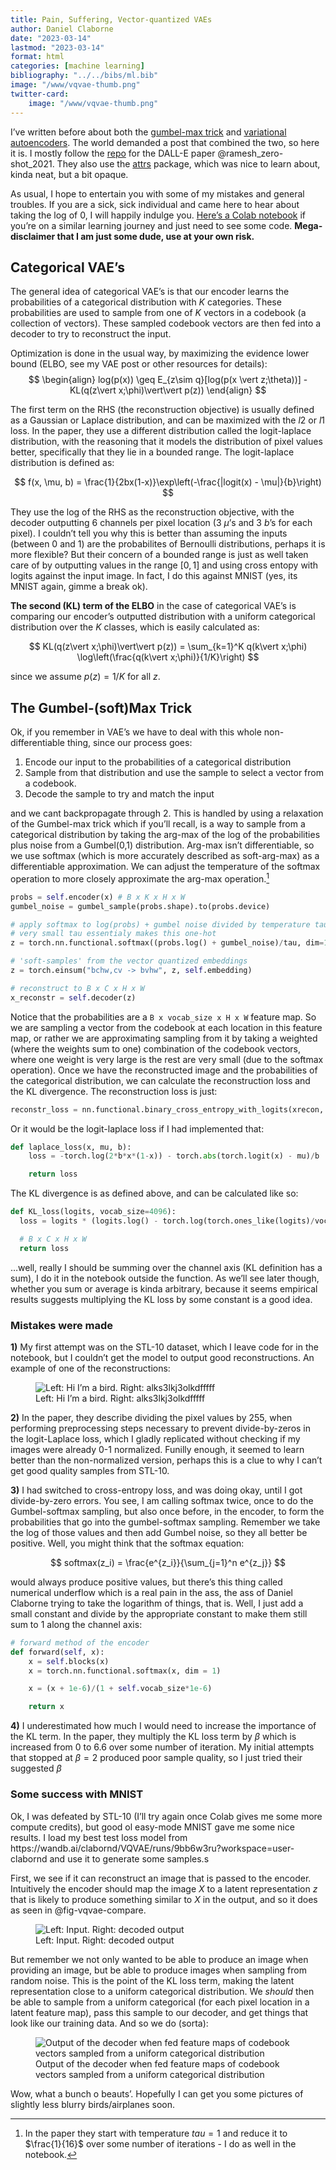 ```yaml
---
title: Pain, Suffering, Vector-quantized VAEs
author: Daniel Claborne
date: "2023-03-14"
lastmod: "2023-03-14"
format: html
categories: [machine learning]
bibliography: "../../bibs/ml.bib"
image: "/www/vqvae-thumb.png"
twitter-card:
    image: "/www/vqvae-thumb.png"
---
```


I've written before about both the [gumbel-max trick](../use-shift/index.qmd#vectorized-sampling-from-a-categorical-distribution) and [variational autoencoders](../variational-autoencoder/index.qmd).  The world demanded a post that combined the two, so here it is.  I mostly follow the [repo](https://github.com/openai/DALL-E) for the DALL-E paper @ramesh_zero-shot_2021.  They also use the [attrs](https://www.attrs.org/en/stable/) package, which was nice to learn about, kinda neat, but a bit opaque.

As usual, I hope to entertain you with some of my mistakes and general troubles.  If you are a sick, sick individual and came here to hear about taking the log of 0, I will happily indulge you.  [Here's a Colab notebook](https://colab.research.google.com/drive/1JxmB20W6nUi91P1ZcGC8IFoF01_VbuCi?usp=sharing) if you're on a similar learning journey and just need to see some code.  **Mega-disclaimer that I am just some dude, use at your own risk.**

## Categorical VAE's

The general idea of categorical VAE's is that our encoder learns the probabilities of a categorical distribution with $K$ categories.  These probabilities are used to sample from one of $K$ vectors in a codebook (a collection of vectors).  These sampled codebook vectors are then fed into a decoder to try to reconstruct the input.

Optimization is done in the usual way, by maximizing the evidence lower bound (ELBO, see my VAE post or other resources for details):
$$
\begin{align}
log(p(x)) \geq E_{z\sim q}[log(p(x \vert z;\theta))] - KL(q(z\vert x;\phi)\vert\vert p(z))
\end{align}
$$

The first term on the RHS (the reconstruction objective) is usually defined as a Gaussian or Laplace distribution, and can be maximized with the $l2$ or $l1$ loss.  In the paper, they use a different distribution called the logit-laplace distribution, with the reasoning that it models the distribution of pixel values better, specifically that they lie in a bounded range.  The logit-laplace distribution is defined as:

$$
f(x, \mu, b) = \frac{1}{2bx(1-x)}\exp\left(-\frac{|logit(x) - \mu|}{b}\right)
$$

They use the log of the RHS as the reconstruction objective, with the decoder outputting 6 channels per pixel location (3 $\mu$'s and 3 $b$'s for each pixel).  I couldn't tell you why this is better than assuming the inputs (between 0 and 1) are the probabilites of Bernoulli distributions, perhaps it is more flexible?  But their concern of a bounded range is just as well taken care of by outputting values in the range $[0, 1]$ and using cross entopy with logits against the input image.  In fact, I do this against MNIST (yes, its MNIST again, gimme a break ok).

**The second (KL) term of the ELBO** in the case of categorical VAE's is comparing our encoder's outputted distribution with a uniform categorical distribution over the $K$ classes, which is easily calculated as:

$$
KL(q(z\vert x;\phi)\vert\vert p(z)) = \sum_{k=1}^K q(k\vert x;\phi) \log\left(\frac{q(k\vert x;\phi)}{1/K}\right)
$$

since we assume $p(z) = 1/K$ for all $z$.

## The Gumbel-(soft)Max Trick

Ok, if you remember in VAE's we have to deal with this whole non-differentiable thing, since our process goes:

1. Encode our input to the probabilities of a categorical distribution
2. Sample from that distribution and use the sample to select a vector from a codebook.
3. Decode the sample to try and match the input

and we cant backpropagate through 2.  This is handled by using a relaxation of the Gumbel-max trick which if you'll recall, is a way to sample from a categorical distribution by taking the arg-max of the log of the probabilities plus noise from a Gumbel(0,1) distribution.  Arg-max isn't differentiable, so we use softmax (which is more accurately described as soft-arg-max) as a differentiable approximation.  We can adjust the temperature of the softmax operation to more closely approximate the arg-max operation.[^1]

[^1]: In the paper they start with temperature $tau = 1$ and reduce it to $\frac{1}{16}$ over some number of iterations - I do as well in the notebook.

```python
probs = self.encoder(x) # B x K x H x W
gumbel_noise = gumbel_sample(probs.shape).to(probs.device)

# apply softmax to log(probs) + gumbel noise divided by temperature tau.
# very small tau essentialy makes this one-hot
z = torch.nn.functional.softmax((probs.log() + gumbel_noise)/tau, dim=1) 

# 'soft-samples' from the vector quantized embeddings
z = torch.einsum("bchw,cv -> bvhw", z, self.embedding)

# reconstruct to B x C x H x W
x_reconstr = self.decoder(z)
```

Notice that the probabilities are a `B x vocab_size x H x W` feature map.  So we are sampling a vector from the codebook at each location in this feature map, or rather we are approximating sampling from it by taking a weighted (where the weights sum to one) combination of the codebook vectors, where one weight is very large is the rest are very small (due to the softmax operation).  Once we have the reconstructed image and the probabilities of the categorical distribution, we can calculate the reconstruction loss and the KL divergence.  The reconstruction loss is just:

```python
reconstr_loss = nn.functional.binary_cross_entropy_with_logits(xrecon, x, reduction="mean")
```

Or it would be the logit-laplace loss if I had implemented that:

```python
def laplace_loss(x, mu, b):    
    loss = -torch.log(2*b*x*(1-x)) - torch.abs(torch.logit(x) - mu)/b

    return loss
```

The KL divergence is as defined above, and can be calculated like so:

```python
def KL_loss(logits, vocab_size=4096):
  loss = logits * (logits.log() - torch.log(torch.ones_like(logits)/vocab_size))

  # B x C x H x W
  return loss
```

...well, really I should be summing over the channel axis (KL definition has a sum), I do it in the notebook outside the function.  As we'll see later though, whether you sum or average is kinda arbitrary, because it seems empirical results suggests multiplying the KL loss by some constant is a good idea.  

### Mistakes were made

**1)** My first attempt was on the STL-10 dataset, which I leave code for in the notebook, but I couldn't get the model to output good reconstructions.  An example of one of the reconstructions:

![Left:  Hi I'm a bird.  Right:  alks3lkj3olkdfffff](/www/vqvae-stl10-fail.png){#fig-blurrybird}

**2)** In the paper, they describe dividing the pixel values by 255, when performing preprocessing steps necessary to prevent divide-by-zeros in the logit-Laplace loss, which I gladly replicated without checking if my images were already 0-1 normalized.  Funilly enough, it seemed to learn better than the non-normalized version, perhaps this is a clue to why I can't get good quality samples from STL-10.

**3)** I had switched to cross-entropy loss, and was doing okay, until I got divide-by-zero errors.  You see, I am calling softmax twice, once to do the Gumbel-softmax sampling, but also once before, in the encoder, to form the probabilities that go into the gumbel-softmax sampling.  Remember we take the log of those values and then add Gumbel noise, so they all better be positive.  Well, you might think that the softmax equation:

$$
softmax(z_i) = \frac{e^{z_i}}{\sum_{j=1}^n e^{z_j}}
$$

would always produce positive values, but there's this thing called numerical underflow which is a real pain in the ass, the ass of Daniel Claborne trying to take the logarithm of things, that is.  Well, I just add a small constant and divide by the appropriate constant to make them still sum to 1 along the channel axis:

```python
# forward method of the encoder
def forward(self, x):
    x = self.blocks(x)
    x = torch.nn.functional.softmax(x, dim = 1)

    x = (x + 1e-6)/(1 + self.vocab_size*1e-6)

    return x
```

**4)** I underestimated how much I would need to increase the importance of the KL term.  In the paper, they multiply the KL loss term by $\beta$ which is increased from 0 to 6.6 over some number of iteration.  My initial attempts that stopped at $\beta = 2$ produced poor sample quality, so I just tried their suggested $\beta$

### Some success with MNIST

Ok, I was defeated by STL-10 (I'll try again once Colab gives me some more compute credits), but good ol easy-mode MNIST gave me some nice results.  I load my best test loss model from https://wandb.ai/clabornd/VQVAE/runs/9bb6w3ru?workspace=user-clabornd and use it to generate some samples.s

First, we see if it can reconstruct an image that is passed to the encoder.  Intuitively the encoder should map the image $X$ to a latent representation $z$ that is likely to produce something similar to $X$ in the output, and so it does as seen in @fig-vqvae-compare.

![Left: Input.  Right: decoded output](/www/vqvae-mnist-compare.png){#fig-vqvae-compare}

But remember we not only wanted to be able to produce an image when providing an image, but be able to produce images when sampling from random noise.  This is the point of the KL loss term, making the latent representation close to a uniform categorical distribution.  We *should* then be able to sample from a uniform categorical (for each pixel location in a latent feature map), pass this sample to our decoder, and get things that look like our training data.  And so we do (sorta):

![Output of the decoder when fed feature maps of codebook vectors sampled from a uniform categorical distribution](/www/vqvae-mnist-gen.png){#fig-vqvae-samples}

Wow, what a bunch o beauts'.  Hopefully I can get you some pictures of slightly less blurry birds/airplanes soon.

